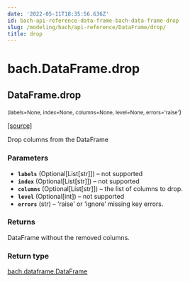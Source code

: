```yaml
---
date: '2022-05-11T18:35:56.636Z'
id: bach-api-reference-data-frame-bach-data-frame-drop
slug: /modeling/bach/api-reference/DataFrame/drop/
title: drop
---
```


# bach.DataFrame.drop

<div className="method">

## <span className="additional-name">DataFrame.</span><span className="name">drop</span>

<small className="parameter-list">(<span className="parameter" id="labels">labels=None</span>, <span className="parameter" id="index">index=None</span>, <span className="parameter" id="columns">columns=None</span>, <span className="parameter" id="level">level=None</span>, <span className="parameter" id="errors">errors='raise'</span></small>)


&#8203;<span className="view-source">[[source]](https://github.com/objectiv/objectiv-analytics/blob/main/bach/bach/dataframe.py)</span>

<div className="content">

Drop columns from the DataFrame


### Parameters

* **`labels`** (Optional[List[str]]) – not supported
* **`index`** (Optional[List[str]]) – not supported
* **`columns`** (Optional[List[str]]) – the list of columns to drop.
* **`level`** (Optional[int]) – not supported
* **`errors`** (str) – ‘raise’ or ‘ignore’ missing key errors.



### Returns

DataFrame without the removed columns.



### Return type

[bach.dataframe.DataFrame](/modeling/bach/api-reference/DataFrame/bach.DataFrame.mdx)



</div>


</div>
